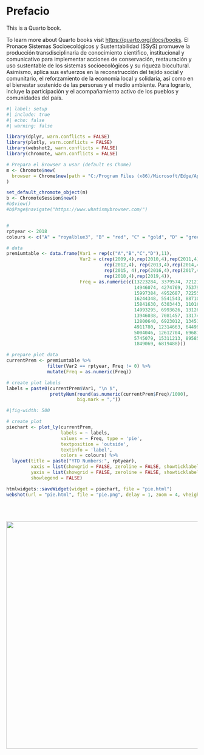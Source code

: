 
# Prefacio {.unnumbered}

This is a Quarto book.

To learn more about Quarto books visit <https://quarto.org/docs/books>.
El Pronace Sistemas Socioecológicos y Sustentabilidad (SSyS) promueve la producción transdisciplinaria de conocimiento científico, institucional y comunicativo para implementar acciones de conservación, restauración y uso sustentable de los sistemas socioecológicos y su riqueza biocultural. Asimismo, aplica sus esfuerzos en la reconstrucción del tejido social y comunitario, el reforzamiento de la economía local y solidaria, así como en el bienestar sostenido de las personas y el medio ambiente. Para lograrlo, incluye la participación y el acompañamiento activo de los pueblos y comunidades del país.




```r
#| label: setup
#| include: true
#| echo: false
#| warning: false

library(dplyr, warn.conflicts = FALSE)
library(plotly, warn.conflicts = FALSE)
library(webshot2, warn.conflicts = FALSE)
library(chromote, warn.conflicts = FALSE)

# Prepara el Browser a usar (default es Chome)
m <- Chromote$new(
  browser = Chrome$new(path = "C:/Program Files (x86)/Microsoft/Edge/Application/msedge.exe")
)

set_default_chromote_object(m)
b <- ChromoteSession$new()
#b$view()
#b$Page$navigate("https://www.whatismybrowser.com/")


#
rptyear <- 2018
colours <- c("A" = "royalblue3", "B" = "red", "C" = "gold", "D" = "green4")

# data
premiumtable <- data.frame(Var1 = rep(c("A","B","C","D"),11),
                           Var2 = c(rep(2009,4),rep(2010,4),rep(2011,4),
                                    rep(2012,4), rep(2013,4),rep(2014,4),
                                    rep(2015, 4),rep(2016,4),rep(2017,4),
                                    rep(2018,4),rep(2019,4)),
                           Freq = as.numeric(c(13223284, 3379574, 721217, 2272843,
                                               14946074, 4274769, 753797, 2655032,
                                               15997384, 4952687, 722556, 3035566,
                                               16244348, 5541543, 887109, 3299966, 
                                               15841630, 6303443, 1101696, 3751892,
                                               14993295, 6993626, 1312650, 4158196,
                                               13946038, 7081457, 1317428, 4711389, 
                                               12800640, 6923012, 1345159, 
                                               4911780, 12314663, 6449919, 1395973,
                                               5004046, 12612704, 6968110,1507382,
                                               5745079, 15311213, 8958588, 
                                               1849069, 6819488)))

# prepare plot data
currentPrem <- premiumtable %>% 
               filter(Var2 == rptyear, Freq != 0) %>% 
               mutate(Freq = as.numeric(Freq))

# create plot labels
labels = paste0(currentPrem$Var1, "\n $",
                prettyNum(round(as.numeric(currentPrem$Freq)/1000),
                          big.mark = ","))
```


::: {.content-visible when-format="html"}

```r
#|fig-width: 500

# create plot
piechart <- plot_ly(currentPrem,
                    labels = ~ labels,
                    values = ~ Freq, type = 'pie',
                    textposition = 'outside',
                    textinfo = 'label',
                    colors = colours) %>%
  layout(title = paste("YTD Numbers:", rptyear),
         xaxis = list(showgrid = FALSE, zeroline = FALSE, showticklabels = FALSE),
         yaxis = list(showgrid = FALSE, zeroline = FALSE, showticklabels = FALSE),
         showlegend = FALSE)

htmlwidgets::saveWidget(widget = piechart, file = "pie.html")
webshot(url = "pie.html", file = "pie.png", delay = 1, zoom = 4, vheight = 500)

```
:::

\
\

::: {.content-visible when-format="pdf"}

![](pie.png){width=600px}
:::

